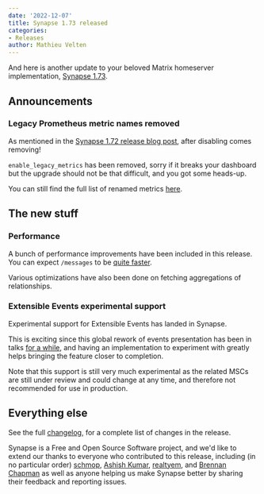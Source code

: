 ```yaml
---
date: '2022-12-07'
title: Synapse 1.73 released
categories:
- Releases
author: Mathieu Velten
---
```


And here is another update to your beloved Matrix homeserver implementation, [Synapse
1.73](https://github.com/matrix-org/synapse/releases/tag/v1.73.0).

## Announcements

### Legacy Prometheus metric names removed

As mentioned in the [Synapse 1.72 release blog post](https://matrix.org/blog/2022/11/22/synapse-1-72-released#announcements), after disabling comes removing!

`enable_legacy_metrics` has been removed, sorry if it breaks your dashboard but
the upgrade should not be that difficult, and you got some heads-up.

You can still find the full list of renamed metrics
[here](https://matrix-org.github.io/synapse/v1.73/metrics-howto.html#renaming-of-metrics--deprecation-of-old-names-in-12).

## The new stuff

### Performance

A bunch of performance improvements have been included in this release.
You can expect `/messages` to be [quite faster](https://github.com/matrix-org/synapse/pull/14527).

Various optimizations have also been done on fetching aggregations of relationships.

### Extensible Events experimental support

Experimental support for Extensible Events has landed in Synapse.

This is exciting since this global rework of events presentation has been in talks
[for a while](https://github.com/matrix-org/matrix-spec-proposals/pull/1767), and
having an implementation to experiment with greatly helps bringing the feature
closer to completion.

Note that this support is still very much experimental as the related MSCs are still
under review and could change at any time, and therefore not recommended for use
in production.

## Everything else

See the full [changelog](https://github.com/matrix-org/synapse/releases/tag/v1.73.0), for a
complete list of changes in the release.

Synapse is a Free and Open Source Software project, and we'd like to extend our
thanks to everyone who contributed to this release, including (in no particular
order) [schmop](https://github.com/schmop), [Ashish Kumar](https://github.com/ashfame),
[realtyem](https://github.com/realtyem), and [Brennan Chapman](https://github.com/chapb)
as well as anyone helping us make Synapse better by sharing their feedback and reporting issues.

